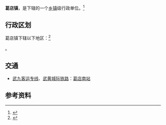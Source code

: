 {{中国乡级行政区
|电话区号 = 711
|42/07/03/101/000}}

'''葛店镇'''，是{{PRC admin/fullname|42/07/03/101/000|3}}下辖的一个[[乡镇|乡镇]]级行政单位。<ref>{{PRC admin/ref sgc|{{PRC admin/parent|42/07/03/101/000}}}}</ref>

== 行政区划 ==

葛店镇下辖以下地区：<ref>{{PRC admin/ref sgc|42/07/03/101/000}}</ref>

{{PRC admin/children|42/07/03/101/000}}。

== 交通 ==
* {{rint|cn|crh}}[[武九客运专线|武九客运专线]]、[[武黄城际铁路|武黄城际铁路]]：[[葛店南站|葛店南站]]

== 参考资料 ==
{{reflist}}

{{PRC admin/navcat|42/07/03/101/000}}
